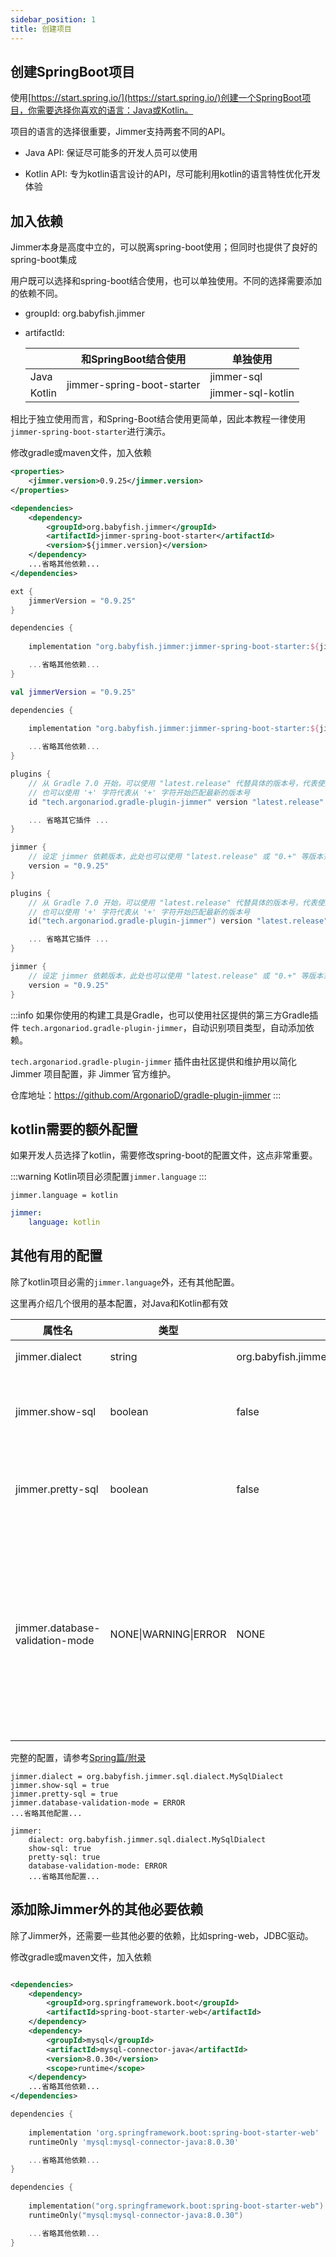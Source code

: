 ```yaml
---
sidebar_position: 1
title: 创建项目
---
```



## 创建SpringBoot项目

使用[https://start.spring.io/](https://start.spring.io/)创建一个SpringBoot项目，你需要选择你喜欢的语言：Java或Kotlin。

项目的语言的选择很重要，Jimmer支持两套不同的API。

- Java API: 保证尽可能多的开发人员可以使用

- Kotlin API: 专为kotlin语言设计的API，尽可能利用kotlin的语言特性优化开发体验

## 加入依赖

Jimmer本身是高度中立的，可以脱离spring-boot使用；但同时也提供了良好的spring-boot集成

用户既可以选择和spring-boot结合使用，也可以单独使用。不同的选择需要添加的依赖不同。

-   groupId: 
    org.babyfish.jimmer

-   artifactId:

    <table>
        <thead>
            <tr>
                <th></th>
                <th>和SpringBoot结合使用</th>
                <th>单独使用</th>
            </tr>
        </thead>
        <tbody>
            <tr>
                <td>Java</td>
                <td rowspan="2">jimmer-spring-boot-starter</td>
                <td>jimmer-sql</td>
            </tr>
            <tr>
                <td>Kotlin</td>
                <td>jimmer-sql-kotlin</td>
            </tr>
        </tbody>
    </table>    

相比于独立使用而言，和Spring-Boot结合使用更简单，因此本教程一律使用`jimmer-spring-boot-starter`进行演示。

修改gradle或maven文件，加入依赖

<Tabs groupId="buildTool">
<TabItem value="maven" label="Maven">

```xml title="pom.xml"
<properties>
    <jimmer.version>0.9.25</jimmer.version>
</properties>

<dependencies>
    <dependency>
        <groupId>org.babyfish.jimmer</groupId>
        <artifactId>jimmer-spring-boot-starter</artifactId>
        <version>${jimmer.version}</version>
    </dependency>
    ...省略其他依赖...
</dependencies>
```

</TabItem>
<TabItem value="gradle" label="Gradle">

```groovy title="build.gradle"
ext {
    jimmerVersion = "0.9.25"
}

dependencies {
    
    implementation "org.babyfish.jimmer:jimmer-spring-boot-starter:${jimmerVersion}"

    ...省略其他依赖...
}
```

</TabItem>
<TabItem value="gradlekts" label="Gradle(kts)">

```kotlin title="build.gradle.kts"
val jimmerVersion = "0.9.25"

dependencies {
    
    implementation "org.babyfish.jimmer:jimmer-spring-boot-starter:${jimmerVersion}"

    ...省略其他依赖...
}
```

</TabItem>
<TabItem value="gradle_plugin" label="Gradle插件">

```groovy title="build.gradle"
plugins {
    // 从 Gradle 7.0 开始，可以使用 "latest.release" 代替具体的版本号，代表使用最新版本
    // 也可以使用 '+' 字符代表从 '+' 字符开始匹配最新的版本号
    id "tech.argonariod.gradle-plugin-jimmer" version "latest.release"

    ... 省略其它插件 ...
}

jimmer {
    // 设定 jimmer 依赖版本，此处也可以使用 "latest.release" 或 "0.+" 等版本范围表达式
    version = "0.9.25"
}
```

</TabItem>
<TabItem value="gradle_plugin_kts" label="Gradle插件(kts)">

```kotlin title="build.gradle.kts"
plugins {
    // 从 Gradle 7.0 开始，可以使用 "latest.release" 代替具体的版本号，代表使用最新版本
    // 也可以使用 '+' 字符代表从 '+' 字符开始匹配最新的版本号
    id("tech.argonariod.gradle-plugin-jimmer") version "latest.release"

    ... 省略其它插件 ...
}

jimmer {
    // 设定 jimmer 依赖版本，此处也可以使用 "latest.release" 或 "0.+" 等版本范围表达式
    version = "0.9.25"
}
```

</TabItem>
</Tabs>

:::info
如果你使用的构建工具是Gradle，也可以使用社区提供的第三方Gradle插件 `tech.argonariod.gradle-plugin-jimmer`，自动识别项目类型，自动添加依赖。

`tech.argonariod.gradle-plugin-jimmer` 插件由社区提供和维护用以简化 Jimmer 项目配置，非 Jimmer 官方维护。

仓库地址：https://github.com/ArgonarioD/gradle-plugin-jimmer
:::

## kotlin需要的额外配置

如果开发人员选择了kotlin，需要修改spring-boot的配置文件，这点非常重要。

:::warning
Kotlin项目必须配置`jimmer.language`
:::

<Tabs groupId="springBoot">
<TabItem value="properties" label="application.properties">

```
jimmer.language = kotlin
```

</TabItem>
<TabItem value="maven" label="application.yml">

```yml
jimmer:
    language: kotlin
```

</TabItem>
</Tabs>

## 其他有用的配置

除了kotlin项目必需的`jimmer.language`外，还有其他配置。

这里再介绍几个很用的基本配置，对Java和Kotlin都有效

|属性名|类型|默认值|描述|
|---|---|---|---|
|jimmer.dialect|string|org.babyfish.jimmer.sql.dialect.DefaultDialect|数据库方言类名|
|jimmer.show-sql|boolean|false|如果为true，自动打印被执行的SQL|
|jimmer.pretty-sql|boolean|false|E确保打印的sql是格式良好的 *(默认是紧凑的)*|
|jimmer.database-validation-mode|NONE&#124;WARNING&#124;ERROR|NONE|如果非NONE，验证数据库结构和代码实体类型结构的一致性，如果不一致，WARNING导致日志告警，ERROR导致报错|

完整的配置，请参考[Spring篇/附录](../../spring/appendix)

<Tabs groupId="springBoot">
<TabItem value="properties" label="application.properties">

```
jimmer.dialect = org.babyfish.jimmer.sql.dialect.MySqlDialect
jimmer.show-sql = true
jimmer.pretty-sql = true
jimmer.database-validation-mode = ERROR
...省略其他配置...
```

</TabItem>
<TabItem value="maven" label="application.yml">

```
jimmer:
    dialect: org.babyfish.jimmer.sql.dialect.MySqlDialect
    show-sql: true
    pretty-sql: true
    database-validation-mode: ERROR
    ...省略其他配置...
```

</TabItem>
</Tabs>

## 添加除Jimmer外的其他必要依赖

除了Jimmer外，还需要一些其他必要的依赖，比如spring-web，JDBC驱动。

修改gradle或maven文件，加入依赖

<Tabs groupId="buildTool">
<TabItem value="maven" label="Maven">

```xml title="pom.xml"

<dependencies>
    <dependency>
        <groupId>org.springframework.boot</groupId>
        <artifactId>spring-boot-starter-web</artifactId>
    </dependency>
    <dependency>
        <groupId>mysql</groupId>
        <artifactId>mysql-connector-java</artifactId>
        <version>8.0.30</version>
        <scope>runtime</scope>
    </dependency>
    ...省略其他依赖...
</dependencies>
```

</TabItem>
<TabItem value="gradle" label="Gradle">

```groovy title="build.gradle"
dependencies {
    
    implementation 'org.springframework.boot:spring-boot-starter-web'
    runtimeOnly 'mysql:mysql-connector-java:8.0.30'

    ...省略其他依赖...
}
```

</TabItem>
<TabItem value="gradlekts" label="Gradle(kts)">

```kotlin title="build.gradle.kts"
dependencies {
    
    implementation("org.springframework.boot:spring-boot-starter-web")
    runtimeOnly("mysql:mysql-connector-java:8.0.30")

    ...省略其他依赖...
}
```

</TabItem>
</Tabs>